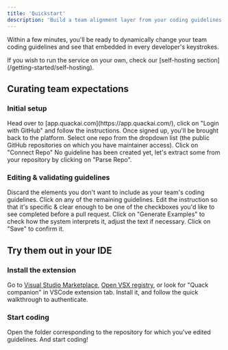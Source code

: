 ```yaml
---
title: 'Quickstart'
description: 'Build a team alignment layer from your coding guidelines'
---
```


Within a few minutes, you'll be ready to dynamically change your team coding guidelines and see that embedded in every developer's keystrokes.

<Note>
  If you wish to run the service on your own, check our [self-hosting section](/getting-started/self-hosting).
</Note>

## Curating team expectations

### Initial setup

<Steps>
  <Step title="Sign-up">
    Head over to [app.quackai.com](https://app.quackai.com/), click on "Login with GitHub" and follow the instructions.
    Once signed up, you'll be brought back to the platform.
  </Step>
  <Step title="Repo selection">
    Select one repo from the dropdown list (the public GitHub repositories on which you have maintainer access). Click on "Connect Repo"
  </Step>
  <Step title="Extracting guidelines automatically">
    No guideline has been created yet, let's extract some from your repository by clicking on "Parse Repo".
  </Step>
</Steps>


### Editing & validating guidelines

<Steps>
  <Step title="Discarding guidelines (optional)">
    Discard the elements you don't want to include as your team's coding guidelines.
  </Step>
  <Step title="Edit your guidelines">
    Click on any of the remaining guidelines. Edit the instruction so that it's specific & clear enough to be one of the checkboxes you'd like to see completed before a pull request.
  </Step>
  <Step title="Avoiding ambiguity">
    Click on "Generate Examples" to check how the system interprets it, adjust the text if necessary.
  </Step>
  <Step title="Saving your work">
    Click on "Save" to confirm it.
  </Step>
</Steps>

## Try them out in your IDE

### Install the extension

Go to [Visual Studio Marketplace](https://marketplace.visualstudio.com/items?itemName=quackai.quack-companion), [Open VSX registry](https://open-vsx.org/extension/quackai/quack-companion), or look for "Quack companion" in VSCode extension tab.
Install it, and follow the quick walkthrough to authenticate.

### Start coding

Open the folder corresponding to the repository for which you've edited guidelines. And start coding!
